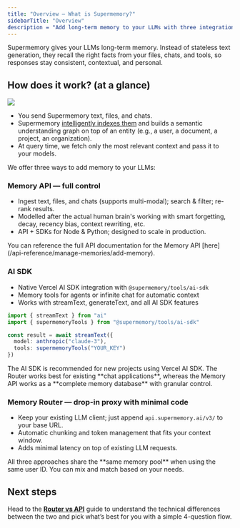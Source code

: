 ```yaml
---
title: "Overview — What is Supermemory?"
sidebarTitle: "Overview"
description = "Add long-term memory to your LLMs with three integration paths: AI SDK, Memory API, or Memory Router."
---
```


Supermemory gives your LLMs long-term memory. Instead of stateless text generation, they recall the right facts from your files, chats, and tools, so responses stay consistent, contextual, and personal.


## How does it work? (at a glance)

![](/images/232.png)

- You send Supermemory text, files, and chats.
- Supermemory [intelligently indexes them](/how-it-works) and builds a semantic understanding graph on top of an entity (e.g., a user, a document, a project, an organization).
- At query time, we fetch only the most relevant context and pass it to your models.

We offer three ways to add memory to your LLMs:

### Memory API — full control

- Ingest text, files, and chats (supports multi-modal); search & filter; re-rank results.
- Modelled after the actual human brain's working with smart forgetting, decay, recency bias, context rewriting, etc.
- API + SDKs for Node & Python; designed to scale in production.

<Info>
    You can reference the full API documentation for the Memory API [here](/api-reference/manage-memories/add-memory).
</Info>

### AI SDK

- Native Vercel AI SDK integration with `@supermemory/tools/ai-sdk`
- Memory tools for agents or infinite chat for automatic context
- Works with streamText, generateText, and all AI SDK features

```typescript
import { streamText } from "ai"
import { supermemoryTools } from "@supermemory/tools/ai-sdk"

const result = await streamText({
  model: anthropic("claude-3"),
  tools: supermemoryTools("YOUR_KEY")
})
```

<Info>
The AI SDK is recommended for new projects using Vercel AI SDK. The Router works best for existing **chat applications**, whereas the Memory API works as a **complete memory database** with granular control.
</Info>


### Memory Router — drop-in proxy with minimal code

- Keep your existing LLM client; just append `api.supermemory.ai/v3/` to your base URL.
- Automatic chunking and token management that fits your context window.
- Adds minimal latency on top of existing LLM requests.

<Note>
All three approaches share the **same memory pool** when using the same user ID. You can mix and match based on your needs.
</Note>

## Next steps

Head to the [**Router vs API**](/routervsapi) guide to understand the technical differences between the two and pick what’s best for you with a simple 4-question flow.
